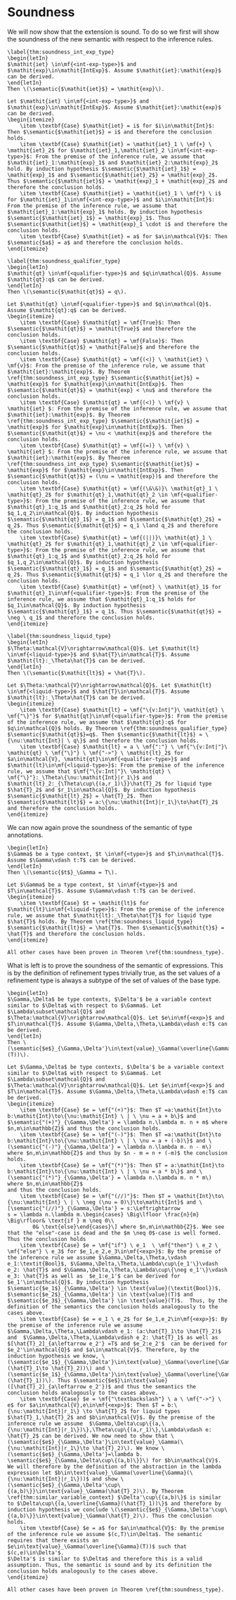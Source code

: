 \setcounter{section}{3}

# Soundness


We will now show that the extension is sound. To do so we first will show the soundness of the new semantic with respect to the inference rules. 

```theorem
\label{thm:soundness_int_exp_type}
\begin{letIn}
$\mathit{iet} \in\mf{<int-exp-type>}$ and $\mathit{exp}\in\mathit{IntExp}$. Assume $\mathit{iet}:\mathit{exp}$ can be derived.
\end{letIn}
Then \(\semantic{$\mathit{iet}$} = \mathit{exp}\).
```
```proof
Let $\mathit{iet} \in\mf{<int-exp-type>}$ and $\mathit{exp}\in\mathit{IntExp}$. Assume $\mathit{iet}:\mathit{exp}$ can be derived.
\begin{itemize}
    \item \textbf{Case} $\mathit{iet} = i$ for $i\in\mathit{Int}$: Then $\semantic{$\mathit{iet}$} = i$ and therefore the conclusion holds.
    \item \textbf{Case} $\mathit{iet} = \mathit{iet}_1 \ \mf{+} \ \mathit{iet}_2$ for $\mathit{iet}_1,\mathit{iet}_2 \in\mf{<int-exp-type>}$: From the premise of the inference rule, we assume that $\mathit{iet}_1:\mathit{exp}_1$ and $\mathit{iet}_2:\mathit{exp}_2$ hold. By induction hypothesis $\semantic{$\mathit{iet}_1$} = \mathit{exp}_1$ and $\semantic{$\mathit{iet}_2$} = \mathit{exp}_2$. Thus $\semantic{$\mathit{iet}$} = \mathit{exp}_1 + \mathit{exp}_2$ and therefore the conclusion holds.
    \item \textbf{Case} $\mathit{iet} = \mathit{iet}_1 \ \mf{*} \ i$ for $\mathit{iet}_1\in\mf{<int-exp-type>}$ and $i\in\mathit{Int}$: From the premise of the inference rule, we assume that $\mathit{iet}_1:\mathit{exp}_1$ holds. By induction hypothesis $\semantic{$\mathit{iet}_1$} = \mathit{exp}_1$. Thus $\semantic{$\mathit{iet}$} = \mathit{exp}_1 \cdot i$ and therefore the conclusion holds.
    \item \textbf{Case} $\mathit{iet} = a$ for $a\in\mathcal{V}$: Then $\semantic{$a$} = a$ and therefore the conclusion holds.
\end{itemize}
```

```theorem
\label{thm:soundness_qualifier_type}
\begin{letIn}
$\mathit{qt} \in\mf{<qualifier-type>}$ and $q\in\mathcal{Q}$. Assume $\mathit{qt}:q$ can be derived.
\end{letIn}
Then \(\semantic{$\mathit{qt}$} = q\).
```
```proof
Let $\mathit{qt} \in\mf{<qualifier-type>}$ and $q\in\mathcal{Q}$. Assume $\mathit{qt}:q$ can be derived.
\begin{itemize}
    \item \textbf{Case} $\mathit{qt} = \mf{True}$: Then $\semantic{$\mathit{qt}$} = \mathit{True}$ and therefore the conclusion holds.
    \item \textbf{Case} $\mathit{qt} = \mf{False}$: Then $\semantic{$\mathit{qt}$} = \mathit{False}$ and therefore the conclusion holds.
    \item \textbf{Case} $\mathit{qt} = \mf{(<)} \ \mathit{iet} \ \mf{v}$: From the premise of the inference rule, we assume that $\mathit{iet}:\mathit{exp}$. By Theorem \ref{thm:soundness_int_exp_type} $\semantic{$\mathit{iet}$} = \mathit{exp}$ for $\mathit{exp}\in\mathit{IntExp}$. Then $\semantic{$\mathit{qt}$} = \mathit{exp} < \nu$ and therefore the conclusion holds.
    \item \textbf{Case} $\mathit{qt} = \mf{(<)} \ \mf{v} \ \mathit{iet} $: From the premise of the inference rule, we assume that $\mathit{iet}:\mathit{exp}$. By Theorem \ref{thm:soundness_int_exp_type} $\semantic{$\mathit{iet}$} = \mathit{exp}$ for $\mathit{exp}\in\mathit{IntExp}$. Then $\semantic{$\mathit{qt}$} = \nu < \mathit{exp}$ and therefore the conclusion holds.
    \item \textbf{Case} $\mathit{qt} = \mf{(=)} \ \mf{v} \ \mathit{iet} $: From the premise of the inference rule, we assume that $\mathit{iet}:\mathit{exp}$. By Theorem \ref{thm:soundness_int_exp_type} $\semantic{$\mathit{iet}$} = \mathit{exp}$ for $\mathit{exp}\in\mathit{IntExp}$. Then $\semantic{$\mathit{qt}$} = (\nu = \mathit{exp})$ and therefore the conclusion holds.
    \item \textbf{Case} $\mathit{qt} = \mf{(\&\&)}\ \mathit{qt}_1 \ \mathit{qt}_2$ for $\mathit{qt}_1,\mathit{qt}_2 \in \mf{<qualifier-type>}$: From the premise of the inference rule, we assume that $\mathit{qt}_1:q_1$ and $\mathit{qt}_2:q_2$ hold for $q_1,q_2\in\mathcal{Q}$. By induction hypothesis $\semantic{$\mathit{qt}_1$} = q_1$ and $\semantic{$\mathit{qt}_2$} = q_2$. Thus $\semantic{$\mathit{qt}$} = q_1 \land q_2$ and therefore the conclusion holds.
    \item \textbf{Case} $\mathit{qt} = \mf{(||)}\ \mathit{qt}_1 \ \mathit{qt}_2$ for $\mathit{qt}_1,\mathit{qt}_2 \in \mf{<qualifier-type>}$: From the premise of the inference rule, we assume that $\mathit{qt}_1:q_1$ and $\mathit{qt}_2:q_2$ hold for $q_1,q_2\in\mathcal{Q}$. By induction hypothesis $\semantic{$\mathit{qt}_1$} = q_1$ and $\semantic{$\mathit{qt}_2$} = q_2$. Thus $\semantic{$\mathit{qt}$} = q_1 \lor q_2$ and therefore the conclusion holds.
    \item \textbf{Case} $\mathit{qt} = \mf{not} \ \mathit{qt}_1$ for $\mathit{qt}_1\in\mf{<qualifier-type>}$: From the premise of the inference rule, we assume that $\mathit{qt}_1:q_1$ holds for $q_1\in\mathcal{Q}$. By induction hypothesis $\semantic{$\mathit{qt}_1$} = q_1$. Thus $\semantic{$\mathit{qt}$} = \neg \ q_1$ and therefore the conclusion holds.
\end{itemize}
```

```theorem
\label{thm:soundness_liquid_type}
\begin{letIn}
$\Theta:\mathcal{V}\nrightarrow\mathcal{Q}$. Let $\mathit{lt} \in\mf{<liquid-type>}$ and $\hat{T}\in\mathcal{T}$. Assume $\mathit{lt}:_\Theta\hat{T}$ can be derived.
\end{letIn}
Then \(\semantic{$\mathit{lt}$} = \hat{T}\).
```
```proof
Let $\Theta:\mathcal{V}\nrightarrow\mathcal{Q}$. Let $\mathit{lt} \in\mf{<liquid-type>}$ and $\hat{T}\in\mathcal{T}$. Assume $\mathit{lt}:_\Theta\hat{T}$ can be derived.
\begin{itemize}
    \item \textbf{Case} $\mathit{lt} = \mf{"\{v:Int|"}\ \mathit{qt} \ \mf{"\}"}$ for $\mathit{qt}\in\mf{<qualifier-type>}$: From the premise of the inference rule, we assume that $\mathit{qt}:q$ for $q\in\mathcal{Q}$ holds. By Theorem \ref{thm:soundness_qualifier_type} $\semantic{$\mathit{qt}$}=q$. Then $\semantic{$\mathit{lt}$} = \{\nu:\mathit{Int}| \ q\}$ and therefore the conclusion holds.
    \item \textbf{Case} $\mathit{lt} = a \ \mf{":"} \ \mf{"\{v:Int|"}\ \mathit{qt} \ \mf{"\}"} \ \mf{"->"} \ \mathit{lt}_2$ for $a\in\mathcal{V}, \mathit{qt}\in\mf{<qualifier-type>}$ and $\mathit{lt}\in\mf{<liquid-type>}$: From the premise of the inference rule, we assume that $\mf{"\{v:Int|"}\ \mathit{qt} \ \mf{"\}"}:_\Theta\{\nu:\mathit{Int}|r_1\}$ and $\mathit{lt}_2:_{\Theta\cup\{(a,r_1)\}}\hat{T}_2$ for liquid type $\hat{T}_2$ and $r_1\in\mathcal{Q}$. By induction hypothesis $\semantic{$\mathit{lt}_2$} = \hat{T}_2$. Then $\semantic{$\mathit{lt}$} = a:\{\nu:\mathit{Int}|r_1\}\to\hat{T}_2$ and therefore the conclusion holds.
\end{itemize}
```

We can now again prove the soundness of the semantic of type annotations.

```theorem
\begin{letIn}
$\Gamma$ be a type context, $t \in\mf{<type>}$ and $T\in\mathcal{T}$. Assume $\Gamma\vdash t:T$ can be derived.
\end{letIn}
Then \(\semantic{$t$}_\Gamma = T\).
```
```proof
Let $\Gamma$ be a type context, $t \in\mf{<type>}$ and $T\in\mathcal{T}$. Assume $\Gamma\vdash t:T$ can be derived.
\begin{itemize}
    \item \textbf{Case} $t = \mathit{lt}$ for $\mathit{lt}\in\mf{<liquid-type>}$: From the premise of the inference rule, we assume that $\mathit{lt}:_\Theta\hat{T}$ for liquid type $\hat{T}$ holds. By Theorem \ref{thm:soundness_liquid_type} $\semantic{$\mathit{lt}$} = \hat{T}$. Then $\semantic{$\mathit{t}$} = \hat{T}$ and therefore the conclusion holds.
\end{itemize}

All other cases have been proven in Theorem \ref{thm:soundness_type}.
```

What is left is to prove the soundness of the semantic of expressions. This is by the definition of refinement types trivially true, as the set values of a refinement type is always a subtype of the set of values of the base type.

```theorem
\begin{letIn}
$\Gamma,\Delta$ be type contexts, $\Delta'$ be a variable context similar to $\Delta$ with respect to $\Gamma$. Let $\Lambda\subset\mathcal{Q}$ and $\Theta:\mathcal{V}\nrightarrow\mathcal{Q}$. Let $e\in\mf{<exp>}$ and $T\in\mathcal{T}$. Assume $\Gamma,\Delta,\Theta,\Lambda\vdash e:T$ can be derived. 
\end{letIn}
Then \(\semantic{$e$}_{\Gamma,\Delta'}\in\text{value}_\Gamma(\overline{\Gamma}(T))\).
```
```proof
Let $\Gamma,\Delta$ be type contexts, $\Delta'$ be a variable context similar to $\Delta$ with respect to $\Gamma$. Let $\Lambda\subset\mathcal{Q}$ and $\Theta:\mathcal{V}\nrightarrow\mathcal{Q}$. Let $e\in\mf{<exp>}$ and $T\in\mathcal{T}$. Assume $\Gamma,\Delta,\Theta,\Lambda\vdash e:T$ can be derived.
\begin{itemize}
    \item \textbf{Case} $e = \mf{"(+)"}$: Then $T =a:\mathit{Int}\to b:\mathit{Int}\to\{\nu:\mathit{Int} \ | \ \nu = a + b\}$ and $\semantic{"(+)"}_{\Gamma,\Delta'} = \lambda n.\lambda m. n + m$ where $n,m\in\mathbb{Z}$ and thus the conclusion holds.
    \item \textbf{Case} $e = \mf{"(-)"}$: Then $T =a:\mathit{Int}\to b:\mathit{Int}\to\{\nu:\mathit{Int} \ | \ \nu = a + (-b)\}$ and \(\semantic{"(-)"}_{\Gamma,\Delta'} = \lambda n.\lambda m. n - m\) where $n,m\in\mathbb{Z}$ and thus by $n - m = n + (-m)$ the conclusion holds.
    \item \textbf{Case} $e = \mf{"(*)"}$: Then $T = a:\mathit{Int}\to b:\mathit{Int}\to\{\nu:\mathit{Int} \ | \ \nu = a * b\}$ and \(\semantic{"(*)"}_{\Gamma,\Delta'} = \lambda n.\lambda m. n * m\) where $n,m\in\mathbb{Z}$
and thus the conclusion holds.
    \item \textbf{Case} $e = \mf{"(//)"}$: Then $T = \mathit{Int}\to\{\nu:\mathit{Int} \ | \ \neg (\nu = 0)\}\to\mathit{Int}$ and \[\semantic{"(//)"}_{\Gamma,\Delta'} = s:\Leftrightarrow 
s = \lambda n.\lambda m.\begin{cases} \Big\lfloor \frac{n}{m} \Big\rfloor& \text{if } m \neq 0\\
        0& \text{else}\end{cases}\] where $n,m\in\mathbb{Z}$. Wee see that the "else"-case is dead and the $m \neq 0$-case is well formed. Thus the conclusion holds
    \item \textbf{Case} $e = \mf{"if"} \ e_1  \ \mf{"then"} \ e_2 \ \mf{"else"} \ e_3$ for $e_1,e_2,e_3\in\mf{<exp>}$: By the premise of the inference rule we assume $\Gamma,\Delta,\Theta,\vdash e_1:\textit{Bool}$, $\Gamma,\Delta,\Theta,\Lambda\cup\{e_1'\}\vdash e_2: \hat{T}$ and $\Gamma,\Delta,\Theta,\Lambda\cup\{\neg e_1'\}\vdash e_3: \hat{T}$ as well as  $e_1:e_1'$ can be derived for $e_1'\in\mathcal{Q}$. By induction hypothesis $\semantic{$e_1$}_{\Gamma,\Delta'} \in \text{value}(\textit{Bool})$, $\semantic{$e_2$}_{\Gamma,\Delta'} \in \text{value}(T)$ and $\semantic{$e_3$}_{\Gamma,\Delta'} \in \text{value}(T)$.  Thus, by the definition of the semantics the conclusion holds analogously to the cases above.
    \item \textbf{Case} $e = e_1 \ e_2$ for $e_1,e_2\in\mf{<exp>}$: By the premise of the inference rule we assume $\Gamma,\Delta,\Theta,\Lambda\vdash e_1: (a:\hat{T}_1\to \hat{T}_2)$ and  $\Gamma,\Delta,\Theta,\Lambda\vdash e_2: \hat{T}_1$ as well as $[\hat{T}_2]_{a\leftarrow e_2'} =T$ and $e_2:e_2'$  can be derived for $e_2'\in\mathcal{Q}$ and $a\in\mathcal{V}$. Therefore, by the induction hypothesis we know, \(\semantic{$e_1$}_{\Gamma,\Delta'}\in\text{value}_\Gamma(\overline{\Gamma}(\hat{T}_1\to \hat{T}_2))\) and \(\semantic{$e_1$}_{\Gamma,\Delta'}\in\text{value}_\Gamma(\overline{\Gamma}(\hat{T}_1))\). Thus $\semantic{$e$}\in\text{value}([\hat{T}_2]_{a\leftarrow e_2'})$ and thus the semantics the conclusion holds analogously to the cases above.
    \item \textbf{Case} $e = \mf{"\textbackslash"} \ a \ \mf{"->"} \ e$ for $a\in\mathcal{V},e\in\mf{<exp>}$: Then $T = b:\{\nu:\mathit{Int}|r_1\} \to \hat{T}_2$ for liquid types $\hat{T}_1,\hat{T}_2$ and $b\in\mathcal{V}$. By the premise of the inference rule we assume  $\Gamma,\Delta\cup\{(a,\{\nu:\mathit{Int}|r_1\})\},\Theta\cup\{(a,r_1)\},\Lambda\vdash e: \hat{T}_2$ can be derived. We now need to show that \(\semantic{$e$}_{\Gamma,\Delta'}\in\text{value}_\Gamma(\{\nu:\mathit{Int}|r_1\}\to \hat{T}_2)\). We know \(\semantic{$e$}_{\Gamma,\Delta'}=\lambda b. \semantic{$e$}_{\Gamma,\Delta\cup\{(a,b)\}}\) for $b\in\mathcal{V}$. We will therefore by the definition of the abstraction in the lambda expression let $b\in\text{value}_\Gamma(\overline{\Gamma}(\{\nu:\mathit{Int}|r_1\}))$ and show \(\semantic{$e$}_{\Gamma,\Delta'\cup\{(a,b)\}}\in\text{value}_\Gamma(\hat{T}_2)\). By Theorem \ref{thm:similar_variable_context} $\Delta'\cup\{(a,b)\}$ is similar to $\Delta\cup\{(a,\overline{\Gamma}(\hat{T}_1))\}$ and therefore by induction hypothesis we conclude \(\semantic{$e$}_{\Gamma,\Delta'\cup\{(a,b)\}}\in\text{value}_\Gamma(\hat{T}_2)\). Thus the conclusion holds.
    \item \textbf{Case} $e = a$ for $a\in\mathcal{V}$: By the premise of the inference rule we assume $(c,T)\in\Delta$. The semantic requires that there exists an $e\in\text{value}_\Gamma(\overline{\Gamma}(T))$ such that $(c,e)\in\Delta'$.
$\Delta'$ is similar to $\Delta$ and therefore this is a valid assumption. Thus, the semantic is sound and by its definition the conclusion holds analogously to the cases above.
\end{itemize}

All other cases have been proven in Theorem \ref{thm:soundness_type}.
```